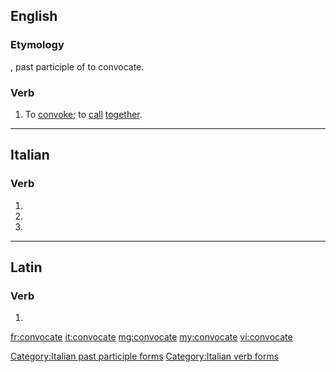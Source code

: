 ==English==

===Etymology===
{{etyl|la|en}} {{lena}} {{term|convocatus|lang=la}}, past participle of {{term|convocare|lang=la}} to convocate.

===Verb===
{{en-verb|convocat|ed}}

# {{context|obsolete|transitive|lang=en}} To [[convoke]]; to [[call]] [[together]].
#: {{rfquotek|May (Lucan)}}

{{Webster 1913}}

----

==Italian==

===Verb===
{{head|it}}

# {{conjugation of|convocare||2|p|pres|ind|lang=it}}
# {{conjugation of|convocare||2|p|imp|lang=it}}
# {{feminine plural of|convocato|lang=it}}

[[Category:Italian past participle forms]]
[[Category:Italian verb forms]]

----

==Latin==

===Verb===
{{la-verb-form|convocāte}}

# {{conjugation of|convocō||2|p|pres|act|imp|lang=la}}

[[fr:convocate]]
[[it:convocate]]
[[mg:convocate]]
[[my:convocate]]
[[vi:convocate]]